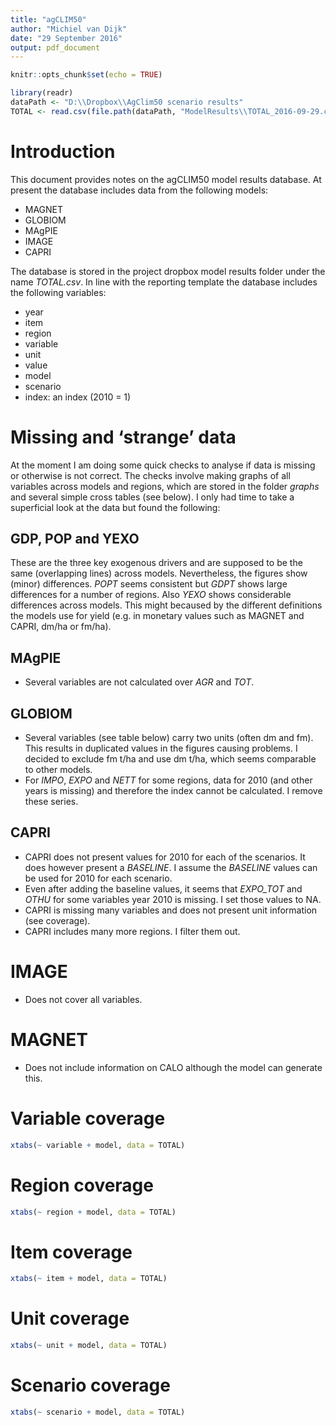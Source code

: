 ```yaml
---
title: "agCLIM50"
author: "Michiel van Dijk"
date: "29 September 2016"
output: pdf_document
---
```


```r
knitr::opts_chunk$set(echo = TRUE)
```

```r
library(readr)
dataPath <- "D:\\Dropbox\\AgClim50 scenario results"
TOTAL <- read.csv(file.path(dataPath, "ModelResults\\TOTAL_2016-09-29.csv"))
```

# Introduction
This document provides notes on the agCLIM50 model results database. At present the database includes data from the following models:

* MAGNET
* GLOBIOM
* MAgPIE
* IMAGE
* CAPRI

The database is stored in the project dropbox model results folder under the name _TOTAL.csv_. In line with the reporting template the database includes the following variables:

- year
- item
- region
- variable
- unit
- value 
- model
- scenario
- index: an index (2010 = 1)

# Missing and 'strange' data
At the moment I am doing some quick checks to analyse if data is missing or otherwise is not correct. The checks involve making graphs of all variables across models and regions, which are stored in the folder _graphs_ and several simple cross tables (see below). I only had time to take a superficial look at the data but found the following:

## GDP, POP and YEXO
These are the three key exogenous drivers and are supposed to be the same (overlapping lines) across models. Nevertheless, the figures show (minor) differences. *POPT* seems consistent but *GDPT* shows large differences for a number of regions. Also *YEXO* shows considerable differences across models. This might becaused by the different definitions the models use for yield (e.g. in monetary values such as MAGNET and CAPRI, dm/ha or fm/ha).

## MAgPIE
* Several variables are not calculated over _AGR_ and _TOT_.

## GLOBIOM
* Several variables (see table below) carry two units (often dm and fm). This results in duplicated values in the figures causing problems. I decided to exclude fm t/ha and use dm t/ha, which seems comparable to other models.
* For _IMPO_, _EXPO_ and _NETT_ for some regions, data for 2010 (and other years is missing) and therefore the index cannot be calculated. I remove these series.

## CAPRI
* CAPRI does not present values for 2010 for each of the scenarios. It does however present a _BASELINE_. I assume the _BASELINE_ values can be used for 2010 for each scenario.
* Even after adding the baseline values, it seems that _EXPO_TOT_ and _OTHU_ for some variables year 2010 is missing. I set those values to NA.
* CAPRI is missing many variables and does not present unit information (see coverage).
* CAPRI includes many more regions. I filter them out. 

# IMAGE
* Does not cover all variables.

# MAGNET
* Does not include information on CALO although the model can generate this. 


\newpage
# Variable coverage
```r
xtabs(~ variable + model, data = TOTAL)
```

\newpage
# Region coverage
```r
xtabs(~ region + model, data = TOTAL)
```

\newpage
# Item coverage
```r
xtabs(~ item + model, data = TOTAL)
```

\newpage
# Unit coverage
```r
xtabs(~ unit + model, data = TOTAL)
```

\newpage
# Scenario coverage
```r
xtabs(~ scenario + model, data = TOTAL)
```
